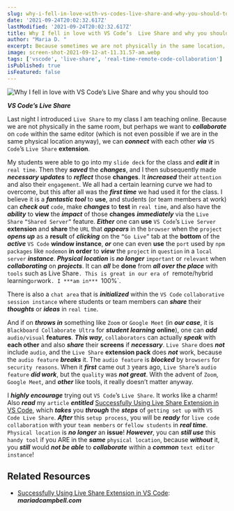 ```yaml
---
slug: why-i-fell-in-love-with-vs-codes-live-share-and-why-you-should-too
date: '2021-09-24T20:02:32.617Z'
lastModified: '2021-09-24T20:02:32.617Z'
title: Why I fell in love with VS Code’s  Live Share and why you should too
author: "Maria D. "
excerpt: Because sometimes we are not physically in the same location, but perhaps we want to collaborate on code within the same editor, we can connect with each other via VS Code’s Live Share extension.
image: screen-shot-2021-09-12-at-11.31.57-am.webp
tags: ['vscode', 'live-share', 'real-time-remote-code-collaboration']
isPublished: true
isFeatured: false
---
```


![Why I fell in love with VS Code’s Live Share and why you should too](screen-shot-2021-09-12-at-11.31.57-am.webp)

***VS Code’s Live Share***

Last night I introduced `Live Share` to my class I am teaching online. Because
we are not physically in the same room, but perhaps we want to **_collaborate_** on `code` within the same editor (which is not even possible if we are in the same physical location anyway), we can **_connect_** with each other **_via_** `VS Code`’s `Live Share` **extension**.

My students were able to go into my `slide deck` for the class and **_edit it_** in `real time`. Then they **_saved_** the **_changes_**, and I then subsequently made **_necessary updates_** to **_reflect_** those **changes**. It **_increased_** their `attention` and also their `engagement`. We all had a
certain learning curve we had to overcome, but this after all was the **_first
time_** we had used it for the class. I believe it is a **_fantastic tool_** to **use**, and students (or team members at work) can **_check out_** `code`, make **_changes_** to **test** in `real time`, and also have the **_ability_** to **view** the **_impact_** of those **changes** **_immediately_** via the `Live Share` `“Shared Server”` feature. **_Either_** one can **use** `VS Code`’s `Live Server` **extension** and **share** the `URL` that **_appears_** in the `browser` when the `project` **_opens up_** as a **result** of **_clicking_** on the `“Go Live”` tab at the **bottom** of the **_active_** `VS Code` **window instance**, **_or_** one can even **use** the `port` used by `npm packages` like `nodemon` **in order** to **_view_** the `project` in `question` in a `local server` **_instance_**. **_Physical location_** is **_no longer_** `important` or `relevant` when **_collaborating_** on **_projects_**. It can **_all_** be **done** from **_all over the place_** with `tools` such as Live
Share`. This is great in our era of `remote/hybrid learning`or`work`. I ***am in*** `100%`.

There is also a `chat area` that is **_initialized_** within the `VS Code`
`collaborative session instance` where students or team members can **_share_** their **_thoughts_** or **_ideas_** in `real time`.

And if on **_throws in_** something like `Zoom` or `Google Meet` (in **_our
case_**, it is `Blackboard Collaborate Ultra` for **_student learning_**
**online**), one can **_add_** `audio/visual` **features**. **_This way_**,
`collaborators` can actually **_speak_** with **each other** and also
**_share_** their **screens** if **_necessary_**. `Live Share` does **_not_**
include `audio`, and the `Live Share` **extension pack** does **_not_** work,
because the `audio feature` **_breaks_** it. The `audio feature` is
**_blocked_** by `browsers` for `security reasons`. When it **_first_** came out `3` years ago, `Live Share`’s `audio feature` **_did work_**, but the `quality` was **_not great_**. With the advent of `Zoom`, `Google Meet`, and **_other_** like tools, it really doesn’t matter anyway.

I **_highly encourage_** trying out `VS Code`’s `Live Share`. It works like a
charm! Also **_read_** my `article` **_entitled_**
[Successfully Using Live Share Extension in VS Code](/blog/successfully-using-live-share-extension-in-vs-code/),
which **_takes_** you **_through_** the **_steps_** of `getting set up` with
`VS Code Live Share`. **_After_** this `setup process`, you will be **_ready_** for `live code collaboration` with your `team members` or `fellow students` in **_real time_**. `Physical location` is **_no longer_** an **issue**! **_However_**, you can **_still use_** this `handy tool` if you ARE in the **_same_** `physical location`, because **_without_** it, you **_still_** would **_not be able_** to **_collaborate_** within a **_common_**
`text editor instance`!

## Related Resources

-   [Successfully Using Live Share Extension in VS Code](/blog/successfully-using-live-share-extension-in-vs-code/): ***mariadcampbell.com***

